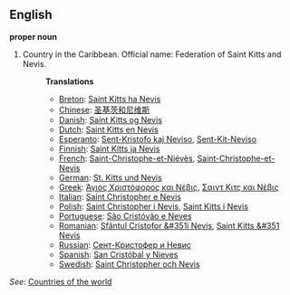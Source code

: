 ==English==

'''proper noun'''

# Country in the Caribbean. Official name: Federation of Saint Kitts and Nevis.
#:'''Translations'''
#:*[[Breton]]: [[Saint Kitts ha Nevis]]
#:*[[Chinese]]: [[圣基茨和尼维斯]]
#:*[[Danish]]: [[Saint Kitts og Nevis]]
#:*[[Dutch]]: [[Saint Kitts en Nevis]]
#:*[[Esperanto]]: [[Sent-Kristofo kaj Neviso]], [[Sent-Kit-Neviso]]
#:*[[Finnish]]: [[Saint Kitts ja Nevis]]
#:*[[French]]: [[Saint-Christophe-et-Niévès]], [[Saint-Christophe-et-Nevis]]
#:*[[German]]: [[St. Kitts und Nevis]]
#:*[[Greek]]: [[Άγιος Χριστόφορος και Νέβις]], [[Σαιντ Κιτς και Νέβις]]
#:*[[Italian]]: [[Saint Christopher e Nevis]]
#:*[[Polish]]: [[Saint Christopher i Nevis]], [[Saint Kitts i Nevis]]
#:*[[Portuguese]]: [[São Cristóvão e Neves]]
#:*[[Romanian]]: [[Sfântul Cristofor &#351i Nevis]], [[Saint Kitts &#351 Nevis]]
#:*[[Russian]]: [[Сент-Кристофер и Невис]]
#:*[[Spanish]]: [[San Cristóbal y Nieves]]
#:*[[Swedish]]: [[Saint Christopher och Nevis]]

''See'': [[Countries of the world]]